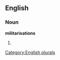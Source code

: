 
==English==

===Noun===
'''militarisations'''

# {{plural of|[[militarisation]]}}

[[Category:English plurals]]
